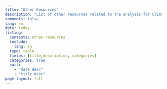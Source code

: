 ```yaml
---
title: "Other Resources"
description: "List of other resources related to the analysis for Climate Change, Decent Work and Workers Health"
comments: false
lang: en
date: today
listing:
  contents: other-resources
  include:
    lang: en
  type: table
  fields: [title,description, categories]
  categories: true
  sort:
    - "date desc"
    - "title desc"
page-layout: full    
---
```

